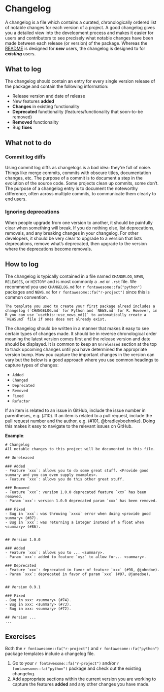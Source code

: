 # Changelog {#changelog}

A changelog is a file which contains a curated, chronologically ordered list of notable changes for each version of a project. A good changelog gives you a detailed view into the development process and makes it easier for users and contributors to see precisely what notable changes have been made between each release (or version) of the package. Whereas the [README](#readme) is designed for ___new___ users, the changelog is designed to for ___existing___ users. 

## What to log

The changelog should contain an entry for every single version release of the package and contain the following information:

* Release version and date of release
* New features __added__
* __Changes__ in existing functionality
* __Deprecated__ functionality (features/functionality that soon-to-be removed)
* __Removed__ functionality
* Bug __fixes__

## What not to do

### Commit log diffs

Using commit log diffs as changelogs is a bad idea: they're full of noise. Things like merge commits, commits with obscure titles, documentation changes, etc. The purpose of a commit is to document a step in the evolution of the source code. Some projects clean up commits, some don't. The purpose of a changelog entry is to document the noteworthy difference, often across multiple commits, to communicate them clearly to end users.

### Ignoring deprecations

When people upgrade from one version to another, it should be painfully clear when something will break. If you do nothing else, list deprecations, removals, and any breaking changes in your changelog. For other developers, it should be very clear to upgrade to a version that lists deprecations, remove what's deprecated, then upgrade to the version where the deprecations become removals.


## How to log

The changelog is typically contained in a file named `CHANGELOG`, `NEWS`, `RELEASES`, or `HISTORY` and is most commonly a `.md` or `.rst` file. We recommend you use `CHANGELOG.md` for `r fontawesome::fa("python")` packages and `NEWS.md` for `r fontawesome::fa("r-project")` since this is common convention.

```block
The template you used to create your first package alread includes a changelog (`CHANGELOG.md` for Python and `NEWS.md` for R. However, in R you can use `usethis::use_news_md()` to automatically create a `NEWS.md` file if ones does not already exist. 
```


The changelog should be written in a manner that makes it easy to see certain types of changes made. It should be in reverse chronological order meaning the latest version comes first and the release version and date should be displayed. It is common to keep an `Unreleased` section at the top to track upcoming changes until you have determined the appropriate version bump. How you capture the important changes in the version can vary but the below is a good approach where you use common headings to capture types of changes:

- `Added`
- `Changed`
- `Deprecated`
- `Removed`
- `Fixed`
- `Refactor`

If an item is related to an issue in GitHub, include the issue number in parentheses, e.g. (#10). If an item is related to a pull request, include the pull request number and the author, e.g. (#101, \@bradleyboehmke). Doing this makes it easy to navigate to the relevant issues on GitHub.

__Example__:

```
# Changelog
All notable changes to this project will be documented in this file.

## Unreleased

### Added
- Feature `xxx`: allows you to do some great stuff. <Provide good summary and you can even supply examples>.
- Feature `xxx`: allows you do this other great stuff.

### Removed
- Feature `xxx`: version 1.0.0 deprecated feature `xxx` has been removed.
- Param `xxx`: version 1.0.0 deprecated param `xxx` has been removed.

### Fixed
- Bug in `xxx`: was throwing `xxxx` error when doing <provide good summary> (#87).
- Bug in `xxx`: was returning a integer instead of a float when <summary> (#86).


## Version 1.0.0

### Added
- Feature `xxx`: allows you to ... <summary>. 
- Param `xxx`: added to feature `xyz` to allow for... <summary>.

### Deprecated
- Feature `xxx`: deprecated in favor of feature `xxx` (#98, @johndoe).
- Param `xxx`: deprecated in favor of param `xxx` (#97, @janedoe).


## Version 0.9.1

### Fixed
- Bug in xxx: <summary> (#74).
- Bug in xxx: <summary> (#73).
- Bug in xxx: <summary> (#72).

## Version ...
...
```

## Exercises

Both the `r fontawesome::fa("r-project")` and `r fontawesome::fa("python")` package templates include a changelog file. 

1. Go to your `r fontawesome::fa("r-project")` and/or `r fontawesome::fa("python")` package and check out the existing changelog.
2. Add appropriate sections within the current version you are working to capture the features __added__ and any other changes you have made.
